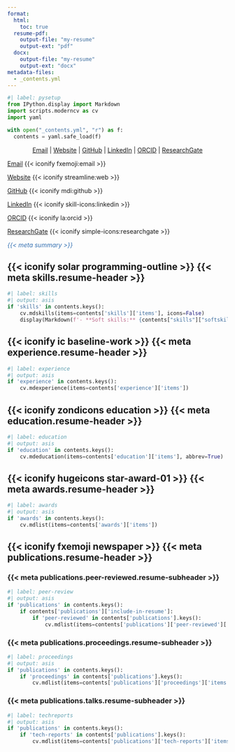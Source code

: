 ```yaml
---
format:
  html:
    toc: true
  resume-pdf:
    output-file: "my-resume"
    output-ext: "pdf"
  docx:
    output-file: "my-resume"
    output-ext: "docx"
metadata-files:
  - _contents.yml
---
```


```python
#| label: pysetup
from IPython.display import Markdown
import scripts.moderncv as cv
import yaml

with open("_contents.yml", "r") as f:
  contents = yaml.safe_load(f)
```

<!-- Header rendering for docx -->

::: {.content-visible when-format="docx"}

<div style="text-align: center">

[Email](mailto:{{< meta contact.email >}}) | [Website]({{< meta contact.website >}}) | [GitHub](https://github.com/{{< meta contact.github >}}) | [LinkedIn](https://www.linkedin.com/in/{{< meta contact.linkedin >}}) | [ORCID](https://orcid.org/{{< meta contact.orcid >}}) | [ResearchGate](https://www.researchgate.net/profile/{{< meta contact.researchgate >}})

</div>

:::

<!-- Rendering for website -->

::: {.content-visible when-format="html"}
::: {.column-margin .right-align}

[Email](mailto:{{< meta contact.email >}}) {{< iconify fxemoji:email >}}

[Website]({{< meta contact.website >}}) {{< iconify streamline:web >}}

[GitHub](https://github.com/{{< meta contact.github >}}) {{< iconify mdi:github >}}

[LinkedIn](https://www.linkedin.com/in/{{< meta contact.linkedin >}}) {{< iconify skill-icons:linkedin >}}

[ORCID](https://orcid.org/{{< meta contact.orcid >}}) {{< iconify la:orcid >}}

[ResearchGate](https://www.researchgate.net/profile/{{< meta contact.researchgate >}}) {{< iconify simple-icons:researchgate >}}

:::
:::

::: {.center}

<span style="color:#3873b3;"> *{{< meta summary >}}* </span>

:::

<!-- Skills-->

::: {.content-hidden unless-meta="skills.include-in-resume"}

# {{< iconify solar programming-outline >}} {{< meta skills.resume-header >}}

```python
#| label: skills
#| output: asis
if 'skills' in contents.keys():
    cv.mdskills(items=contents['skills']['items'], icons=False)
    display(Markdown(f'- **Soft skills:** {contents["skills"]["softskills"]}'))
```

:::

<!-- Experience -->

::: {.content-hidden unless-meta="experience.include-in-resume"}

# {{< iconify ic baseline-work >}} {{< meta experience.resume-header >}}

```python
#| label: experience
#| output: asis
if 'experience' in contents.keys():
    cv.mdexperience(items=contents['experience']['items'])
```

:::

<!-- Education -->

::: {.content-hidden unless-meta="education.include-in-resume"}

# {{< iconify zondicons education >}} {{< meta education.resume-header >}}
 
```python
#| label: education
#| output: asis
if 'education' in contents.keys():
    cv.mdeducation(items=contents['education']['items'], abbrev=True)
```

:::

<!-- Awards -->

::: {.content-hidden unless-meta="awards.include-in-resume"}

## {{< iconify hugeicons star-award-01 >}} {{< meta awards.resume-header >}}

```python
#| label: awards
#| output: asis
if 'awards' in contents.keys():
    cv.mdlist(items=contents['awards']['items'])
```

:::

<!-- Publications -->

::: {.content-hidden unless-meta="publications.include-in-resume"}

## {{< iconify fxemoji newspaper >}} {{< meta publications.resume-header >}}

### {{< meta publications.peer-reviewed.resume-subheader >}}

```python
#| label: peer-review
#| output: asis
if 'publications' in contents.keys():
    if contents['publications']['include-in-resume']:
        if 'peer-reviewed' in contents['publications'].keys():
            cv.mdlist(items=contents['publications']['peer-reviewed']['items'])
```

### {{< meta publications.proceedings.resume-subheader >}}

```python
#| label: proceedings
#| output: asis
if 'publications' in contents.keys():
    if 'proceedings' in contents['publications'].keys():
        cv.mdlist(items=contents['publications']['proceedings']['items'])
```

### {{< meta publications.talks.resume-subheader >}}

```python
#| label: techreports
#| output: asis
if 'publications' in contents.keys():
    if 'tech-reports' in contents['publications'].keys():
        cv.mdlist(items=contents['publications']['tech-reports']['items'])
```

:::